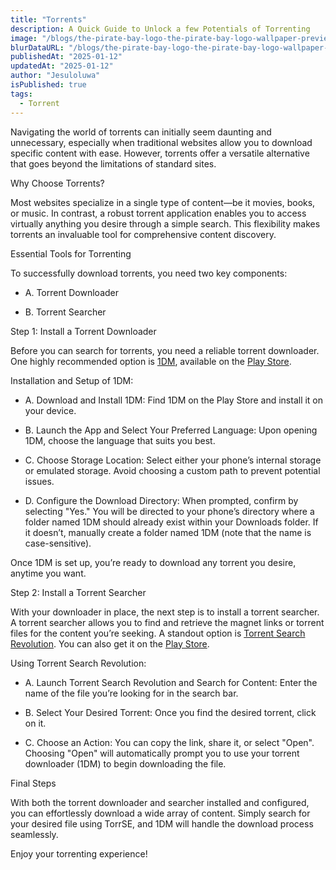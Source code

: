 ```yaml
---
title: "Torrents"
description: A Quick Guide to Unlock a few Potentials of Torrenting
image: "/blogs/the-pirate-bay-logo-the-pirate-bay-logo-wallpaper-preview.jpg"
blurDataURL: "/blogs/the-pirate-bay-logo-the-pirate-bay-logo-wallpaper-preview.jpg"
publishedAt: "2025-01-12"
updatedAt: "2025-01-12"
author: "Jesuloluwa"
isPublished: true
tags:
  - Torrent
---
```


Navigating the world of torrents can initially seem daunting and unnecessary, especially when traditional websites allow you to download specific content with ease. However, torrents offer a versatile alternative that goes beyond the limitations of standard sites.

Why Choose Torrents?

Most websites specialize in a single type of content—be it movies, books, or music. In contrast, a robust torrent application enables you to access virtually anything you desire through a simple search. This flexibility makes torrents an invaluable tool for comprehensive content discovery.

Essential Tools for Torrenting

To successfully download torrents, you need two key components:

<div className="list">

- A. Torrent Downloader

- B. Torrent Searcher

</div>

Step 1: Install a Torrent Downloader

Before you can search for torrents, you need a reliable torrent downloader. One highly recommended option is <span className="links">[1DM](https://play.google.com/store/apps/details?id=idm.internet.download.manager&pcampaignid=web_share)</span>, available on the <span className="links">[Play Store](https://play.google.com/store/apps/details?id=idm.internet.download.manager&pcampaignid=web_share)</span>.

Installation and Setup of 1DM:

<div className="list">

- A. Download and Install 1DM: Find 1DM on the Play Store and install it on your device.

- B. Launch the App and Select Your Preferred Language: Upon opening 1DM, choose the language that suits you best.

- C. Choose Storage Location: Select either your phone’s internal storage or emulated storage. Avoid choosing a custom path to prevent potential issues.

- D. Configure the Download Directory: When prompted, confirm by selecting "Yes." You will be directed to your phone’s directory where a folder named 1DM should already exist within your Downloads folder. If it doesn’t, manually create a folder named 1DM (note that the name is case-sensitive).

</div>

Once 1DM is set up, you’re ready to download any torrent you desire, anytime you want.

Step 2: Install a Torrent Searcher

With your downloader in place, the next step is to install a torrent searcher. A torrent searcher allows you to find and retrieve the magnet links or torrent files for the content you’re seeking. A standout option is <span className="links">[Torrent Search Revolution](https://play.google.com/store/apps/details?id=torrent.search.revolutionv2&pcampaignid=web_share)</span>. You can also get it on the <spam className="links">[Play Store](https://play.google.com/store/apps/details?id=torrent.search.revolutionv2&pcampaignid=web_share)</spam>.

Using Torrent Search Revolution:

<div className="list">

- A. Launch Torrent Search Revolution and Search for Content: Enter the name of the file you’re looking for in the search bar.

- B. Select Your Desired Torrent: Once you find the desired torrent, click on it.

- C. Choose an Action: You can copy the link, share it, or select "Open". Choosing "Open" will automatically prompt you to use your torrent downloader (1DM) to begin downloading the file.

</div>

Final Steps

With both the torrent downloader and searcher installed and configured, you can effortlessly download a wide array of content. Simply search for your desired file using TorrSE, and 1DM will handle the download process seamlessly.

Enjoy your torrenting experience!
